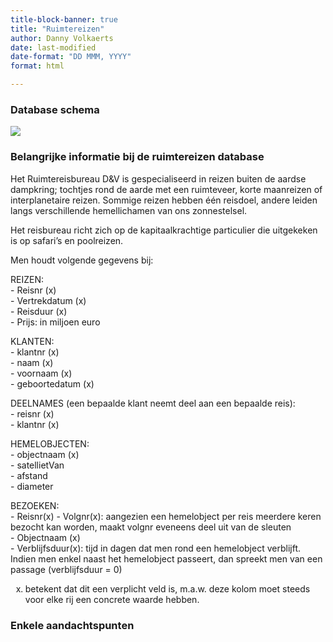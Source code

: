 ```yaml
---
title-block-banner: true
title: "Ruimtereizen"
author: Danny Volkaerts 
date: last-modified
date-format: "DD MMM, YYYY" 
format: html

---
```


### Database schema

![](sql_course_images/ruimtereizen_DB.png)


### Belangrijke informatie bij de ruimtereizen database

Het Ruimtereisbureau D&V is gespecialiseerd in reizen buiten de aardse dampkring; tochtjes rond de aarde met een ruimteveer, korte maanreizen of interplanetaire reizen. Sommige reizen hebben één reisdoel, andere leiden langs verschillende hemellichamen van ons zonnestelsel.\

Het reisbureau richt zich op de kapitaalkrachtige particulier die uitgekeken is op safari's en poolreizen.\

Men houdt volgende gegevens bij:\

REIZEN:\
- Reisnr (x)\
- Vertrekdatum (x)\
- Reisduur (x)\
- Prijs: in miljoen euro\

KLANTEN:\
- klantnr (x)\
- naam (x)\
- voornaam (x)\
- geboortedatum (x)\

DEELNAMES (een bepaalde klant neemt deel aan een bepaalde reis):\
- reisnr (x)\
- klantnr (x)\

HEMELOBJECTEN:\
- objectnaam (x)\
- satellietVan\
- afstand\
- diameter\

BEZOEKEN:\
- Reisnr(x)
- Volgnr(x): aangezien een hemelobject per reis meerdere keren bezocht kan worden, maakt volgnr eveneens deel uit van de sleuten\
- Objectnaam (x)\
- Verblijfsduur(x): tijd in dagen dat men rond een hemelobject verblijft. Indien men enkel naast het hemelobject passeert, dan spreekt men van een passage (verblijfsduur = 0)\

(x) betekent dat dit een verplicht veld is, m.a.w. deze kolom moet steeds voor elke rij een concrete waarde hebben.





### Enkele aandachtspunten
















